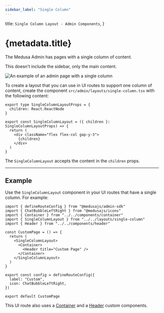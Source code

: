 ```yaml
---
sidebar_label: "Single Column"
---
```


  title: `Single Column Layout - Admin Components`,
}

# {metadata.title}

The Medusa Admin has pages with a single column of content.

<Note>

This doesn't include the sidebar, only the main content.

</Note>

![An example of an admin page with a single column](https://res.cloudinary.com/dza7lstvk/image/upload/v1728286605/Medusa%20Resources/single-column.png)

To create a layout that you can use in UI routes to support one column of content, create the component `src/admin/layouts/single-column.tsx` with the following content:

```tsx title="src/admin/layouts/single-column.tsx"
export type SingleColumnLayoutProps = {
  children: React.ReactNode
}

export const SingleColumnLayout = ({ children }: SingleColumnLayoutProps) => {
  return (
    <div className="flex flex-col gap-y-3">
      {children}
    </div>
  )
}
```

The `SingleColumnLayout` accepts the content in the `children` props.

---

## Example

Use the `SingleColumnLayout` component in your UI routes that have a single column. For example:

```tsx title="src/admin/routes/custom/page.tsx" highlights={[["9"]]}
import { defineRouteConfig } from "@medusajs/admin-sdk"
import { ChatBubbleLeftRight } from "@medusajs/icons"
import { Container } from "../../components/container"
import { SingleColumnLayout } from "../../layouts/single-column"
import { Header } from "../../components/header"

const CustomPage = () => {
  return (
    <SingleColumnLayout>
      <Container>
        <Header title="Custom Page" />
      </Container>
    </SingleColumnLayout>
  )
}

export const config = defineRouteConfig({
  label: "Custom",
  icon: ChatBubbleLeftRight,
})

export default CustomPage
```

This UI route also uses a [Container](../../components/container/page.mdx) and a [Header]() custom components.